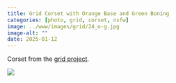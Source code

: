 ```yaml
---
title: Grid Corset with Orange Base and Green Boning
categories: [photo, grid, corset, nsfw]
image: ../www/images/grid/24_o-g.jpg
image-alt: ""
date: 2025-01-12
---
```


Corset from the [grid project](/posts/2025-01-27_grid-project.html).

![](../www/images/grid/24_o-g.jpg)

